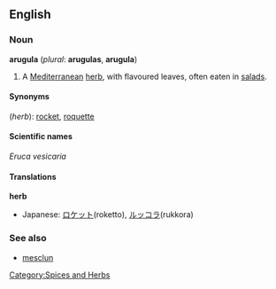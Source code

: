 {{Wikipedia}}
==English==

===Noun===
'''arugula''' (''plural'': '''arugulas''', '''arugula''')
# A [[Mediterranean]] [[herb]], with flavoured leaves, often eaten in [[salad]]s.

====Synonyms====
(''herb''): [[rocket]], [[roquette]]

====Scientific names====
''Eruca vesicaria''

====Translations====

'''herb'''
{{top}}
*Japanese: [[ロケット]](roketto), [[ルッコラ]](rukkora)
{{mid}}
{{bottom}}

===See also===
*[[mesclun]]

[[Category:Spices and Herbs]]